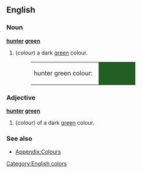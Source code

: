 ==English==

===Noun===
'''[[hunter]] [[green]]'''
#(''colour'') a dark [[green]] colour.
#:<table><tr><td>hunter green colour: &nbsp;</td><td bgcolor="#215E21" width="80">&nbsp; </td></tr></table>

===Adjective===
'''[[hunter]] [[green]]'''
#(''colour'') of a dark [[green]] colour.

===See also===
*[[Wiktionary_Appendix:Colours|Appendix:Colours]]

[[Category:English colors]]
